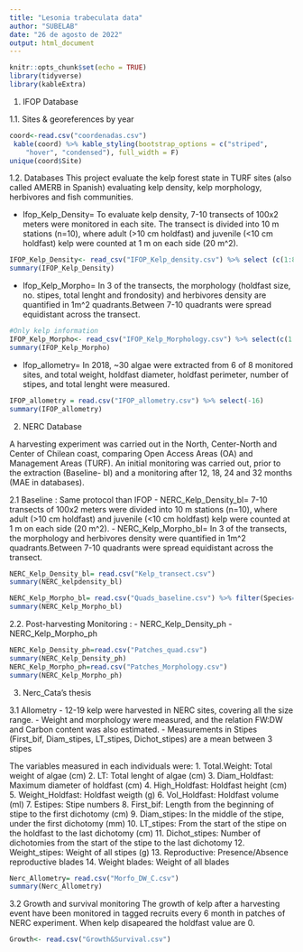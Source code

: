 ```yaml
---
title: "Lesonia trabeculata data"
author: "SUBELAB"
date: "26 de agosto de 2022"
output: html_document
---
```


```r
knitr::opts_chunk$set(echo = TRUE)
library(tidyverse)
library(kableExtra)
```


1. IFOP Database

1.1. Sites & georeferences by year
```r
coord<-read.csv("coordenadas.csv")
 kable(coord) %>% kable_styling(bootstrap_options = c("striped", 
    "hover", "condensed"), full_width = F)
unique(coord$Site)
```
1.2. Databases
This project evaluate the kelp forest state in TURF sites (also called AMERB in Spanish) evaluating kelp density, kelp morphology, herbivores and fish communities. 

  - Ifop_Kelp_Density= To evaluate kelp density, 7-10 transects of 100x2 meters were monitored in each site. The transect is divided into 10 m stations (n=10), where adult (>10 cm holdfast) and juvenile (<10 cm holdfast) kelp were counted at 1 m on each side (20 m^2).

```r
IFOP_Kelp_Density<- read_csv("IFOP_Kelp_density.csv") %>% select (c(1:8,13:18,21))%>% mutate(Site=as.factor(Site),Management=as.factor(Management),Species=as.factor(Species), Stage=as.factor(Stage)) %>% filter(Species=="Lessonia trabeculata")
summary(IFOP_Kelp_Density)

```


  - Ifop_Kelp_Morpho= In 3 of the transects, the morphology (holdfast size, no. stipes, total lenght and frondosity) and herbivores density are quantified in 1m^2 quadrants.Between 7-10 quadrants were spread equidistant across the transect.


```r
#Only kelp information
IFOP_Kelp_Morpho<- read_csv("IFOP_Kelp_Morphology.csv") %>% select(c(1:9,11:13,15:19)) %>%  mutate(Site=as.factor(Site),Management=as.factor(Management),Group=as.factor(Group),Species=as.factor(Species)) %>% filter(Group=="Macroalga", Species =="Lessonia trabeculata")
summary(IFOP_Kelp_Morpho)


```
  
  - Ifop_allometry= In 2018, ~30 algae were extracted from 6 of 8 monitored sites, and total weight, holdfast diameter, holdfast perimeter, number of stipes, and total lenght were measured.
  
```r
IFOP_allometry = read.csv("IFOP_allometry.csv") %>% select(-16)
summary(IFOP_allometry)
```
  


2. NERC Database

A harvesting experiment was carried out in the North, Center-North and Center of Chilean coast, comparing Open Access Areas (OA) and Management Areas (TURF). An initial monitoring was carried out, prior to the extraction (Baseline- bl) and a monitoring after 12, 18, 24 and 32 months (MAE in databases).

2.1 Baseline : Same protocol than IFOP
    - NERC_Kelp_Density_bl= 7-10 transects of 100x2 meters were divided into 10 m stations (n=10), where adult (>10 cm holdfast) and juvenile (<10 cm holdfast) kelp were counted at 1 m on each side (20 m^2).
    - NERC_Kelp_Morpho_bl= In 3 of the transects, the morphology and herbivores density were quantified in 1m^2 quadrants.Between 7-10 quadrants were spread equidistant across the transect.

```r
NERC_Kelp_Density_bl= read.csv("Kelp_transect.csv")
summary(NERC_kelpdensity_bl)

NERC_Kelp_Morpho_bl= read.csv("Quads_baseline.csv") %>% filter(Species=="Lessonia trabeculata")
summary(NERC_Kelp_Morpho_bl)
```


2.2. Post-harvesting Monitoring : 
  - NERC_Kelp_Density_ph
  - NERC_Kelp_Morpho_ph
  
```r
NERC_Kelp_Density_ph=read.csv("Patches_quad.csv")
summary(NERC_Kelp_Density_ph)
NERC_Kelp_Morpho_ph=read.csv("Patches_Morphology.csv")
summary(NERC_Kelp_Morpho_ph)
```
  

3. Nerc_Cata's thesis

3.1 Allometry
  - 12-19 kelp were harvested in NERC sites, covering all the size range.
  - Weight and morphology were measured, and the relation FW:DW and Carbon content was also estimated. 
  - Measurements in Stipes (First_bif, Diam_stipes, LT_stipes, Dichot_stipes) are a mean between 3  stipes
  
  The variables measured in each individuals were:
    1. Total.Weight: Total weight of algae (cm)
    2. LT: Total lenght of algae (cm)
    3. Diam_Holdfast: Maximum diameter of holdfast (cm)
    4. High_Holdfast: Holdfast height (cm)
    5. Weight_Holdfast: Holdfast weigth (g)
    6. Vol_Holdfast: Holdfast volume (ml)
    7. Estipes: Stipe numbers 
    8. First_bif: Length from the beginning of stipe to the first dichotomy (cm)
    9. Diam_stipes: In the middle of the stipe, under the first dichotomy (mm)
    10. LT_stipes: From the start of the stipe on the holdfast to the last dichotomy (cm)
    11. Dichot_stipes: Number of dichotomies from the start of the stipe to the last dichotomy
    12. Weight_stipes: Weight of all stipes (g)
    13. Reproductive: Presence/Absence reproductive blades
    14. Weight blades: Weight of all blades 
  
```r
Nerc_Allometry= read.csv("Morfo_DW_C.csv")
summary(Nerc_Allometry)
```

3.2 Growth and survival monitoring
   The growth of kelp after a harvesting event have been monitored in tagged recruits every 6 month in patches of NERC experiment. When kelp disapeared the holdfast value are 0.
   
```r
Growth<- read.csv("Growth&Survival.csv")
```

